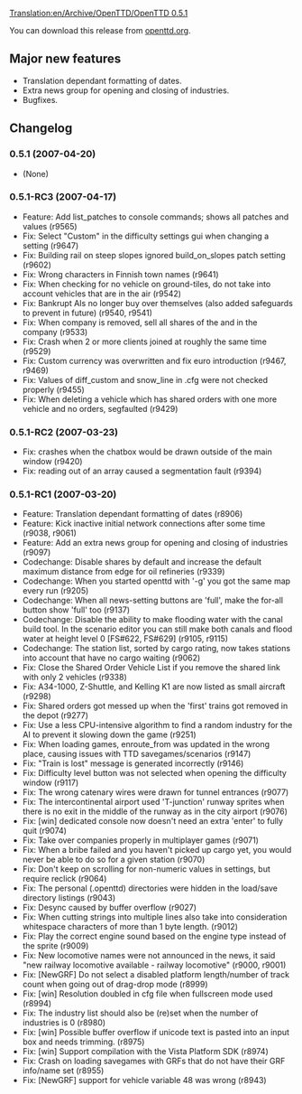 [[Translation:en/Archive/OpenTTD/OpenTTD 0.5.1]]

{{en/Development/OTTDVersions}}
{{en/Archive/OpenTTD/Release|prev=en/Archive/OpenTTD/OpenTTD 0.5.0|next=en/Archive/OpenTTD/OpenTTD 0.5.2|date=2007-04-20}}

You can download this release from [http://www.openttd.org/en/download-stable/0.5.1 openttd.org].

==Major new features==
* Translation dependant formatting of dates.
* Extra news group for opening and closing of industries.
* Bugfixes.

==Changelog==

===0.5.1 (2007-04-20)===
* (None)

===0.5.1-RC3 (2007-04-17)===
* Feature: Add list_patches to console commands; shows all patches and values (r9565)
* Fix: Select "Custom" in the difficulty settings gui when changing a setting {{en/Flyspray|733}} (r9647)
* Fix: Building rail on steep slopes ignored build_on_slopes patch setting (r9602)
* Fix: Wrong characters in Finnish town names (r9641)
* Fix: When checking for no vehicle on ground-tiles, do not take into account vehicles that are in the air (r9542)
* Fix: Bankrupt AIs no longer buy over themselves (also added safeguards to prevent in future) (r9540, r9541)
* Fix: When company is removed, sell all shares of the and in the company (r9533)
* Fix: Crash when 2 or more clients joined at roughly the same time (r9529)
* Fix: Custom currency was overwritten and fix euro introduction (r9467, r9469)
* Fix: Values of diff_custom and snow_line in .cfg were not checked properly (r9455)
* Fix: When deleting a vehicle which has shared orders with one more vehicle and no orders, segfaulted (r9429)

===0.5.1-RC2 (2007-03-23)===
* Fix: crashes when the chatbox would be drawn outside of the main window {{en/Flyspray|701}} (r9420)
* Fix: reading out of an array caused a segmentation fault {{en/Flyspray|694}} (r9394)

===0.5.1-RC1 (2007-03-20)===
* Feature: Translation dependant formatting of dates (r8906)
* Feature: Kick inactive initial network connections after some time {{en/Flyspray|115}} (r9038, r9061)
* Feature: Add an extra news group for opening and closing of industries (r9097)
* Codechange: Disable shares by default and increase the default maximum distance from edge for oil refineries (r9339)
* Codechange: When you started openttd with '-g' you got the same map every run (r9205)
* Codechange: When all news-setting buttons are 'full', make the for-all button show 'full' too (r9137)
* Codechange: Disable the ability to make flooding water with the canal build tool. In the scenario editor you can still make both canals and flood water at height level 0 [FS#622, FS#629] (r9105, r9115)
* Codechange: The station list, sorted by cargo rating, now takes stations into account that have no cargo waiting {{en/Flyspray|595}} (r9062)
* Fix: Close the Shared Order Vehicle List if you remove the shared link with only 2 vehicles (r9338)
* Fix: A34-1000, Z-Shuttle, and Kelling K1 are now listed as small aircraft (r9298)
* Fix: Shared orders got messed up when the 'first' trains got removed in the depot {{en/Flyspray|685}} (r9277)
* Fix: Use a less CPU-intensive algorithm to find a random industry for the AI to prevent it slowing down the game {{en/Flyspray|644}} (r9251)
* Fix: When loading games, enroute_from was updated in the wrong place, causing issues with TTD savegames/scenarios (r9147)
* Fix: "Train is lost" message is generated incorrectly {{en/Flyspray|676}} (r9146)
* Fix: Difficulty level button was not selected when opening the difficulty window (r9117)
* Fix: The wrong catenary wires were drawn for tunnel entrances {{en/Flyspray|612}} (r9077)
* Fix: The intercontinental airport used 'T-junction' runway sprites when there is no exit in the middle of the runway as in the city airport {{en/Flyspray|529}} (r9076)
* Fix: [win] dedicated console now doesn't need an extra 'enter' to fully quit {{en/Flyspray|459}} (r9074)
* Fix: Take over companies properly in multiplayer games {{en/Flyspray|459}} (r9071)
* Fix: When a bribe failed and you haven't picked up cargo yet, you would never be able to do so for a given station {{en/Flyspray|404}} (r9070)
* Fix: Don't keep on scrolling for non-numeric values in settings, but require reclick {{en/Flyspray|663}} (r9064)
* Fix: The personal (.openttd) directories were hidden in the load/save directory listings {{en/Flyspray|652}} (r9043)
* Fix: Desync caused by buffer overflow {{en/Flyspray|664}} (r9027)
* Fix: When cutting strings into multiple lines also take into consideration whitespace characters of more than 1 byte length. (r9012)
* Fix: Play the correct engine sound based on the engine type instead of the sprite (r9009)
* Fix: New locomotive names were not announced in the news, it said "new railway locomotive available - railway locomotive" {{en/Flyspray|581}} (r9000, r9001)
* Fix: [NewGRF] Do not select a disabled platform length/number of track count when going out of drag-drop mode {{en/Flyspray|450}} (r8999)
* Fix: [win] Resolution doubled in cfg file when fullscreen mode used {{en/Flyspray|642}} (r8994)
* Fix: The industry list should also be (re)set when the number of industries is 0 {{en/Flyspray|656}} (r8980)
* Fix: [win] Possible buffer overflow if unicode text is pasted into an input box and needs trimming. (r8975)
* Fix: [win] Support compilation with the Vista Platform SDK (r8974)
* Fix: Crash on loading savegames with GRFs that do not have their GRF info/name set (r8955)
* Fix: [NewGRF] support for vehicle variable 48 was wrong (r8943)